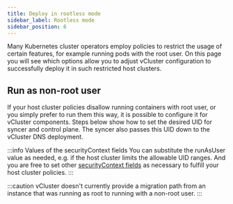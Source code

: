 ```yaml
---
title: Deploy in rootless mode
sidebar_label: Rootless mode
sidebar_position: 6
---
```



Many Kubernetes cluster operators employ policies to restrict the usage of certain features, for example running pods with the root user.
On this page you will see which options allow you to adjust vCluster configuration to successfully deploy it in such restricted host clusters.

## Run as non-root user
If your host cluster policies disallow running containers with root user, or you simply prefer to run them this way, it is possible to configure it for vCluster components. Steps below show how to set the desired UID for syncer and control plane. The syncer also passes this UID down to the vCluster DNS deployment.

<NonRootSegment/>

:::info Values of the securityContext fields
You can substitute the runAsUser value as needed, e.g. if the host cluster limits the allowable UID ranges.
And you are free to set other [securityContext fields](https://kubernetes.io/docs/reference/generated/kubernetes-api/v1.22/#podsecuritycontext-v1-core) as necessary to fulfill your host cluster policies.
:::

:::caution
vCluster doesn't currently provide a migration path from an instance that was running as root to running with a non-root user.
:::

